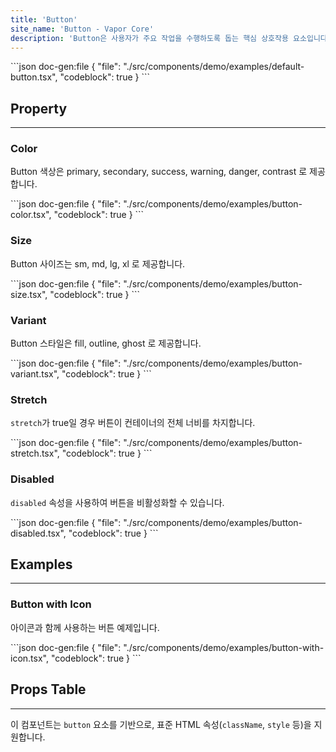 ```yaml
---
title: 'Button'
site_name: 'Button - Vapor Core'
description: 'Button은 사용자가 주요 작업을 수행하도록 돕는 핵심 상호작용 요소입니다.'
---
```


<Demo name="default-button">
```json doc-gen:file
{
    "file": "./src/components/demo/examples/default-button.tsx",
    "codeblock": true
}
```
</Demo>

## Property

---

### Color

Button 색상은 primary, secondary, success, warning, danger, contrast 로 제공합니다.

<Demo name="button-color">
```json doc-gen:file
{
    "file": "./src/components/demo/examples/button-color.tsx",
    "codeblock": true
}
```
</Demo>

### Size

Button 사이즈는 sm, md, lg, xl 로 제공합니다.

<Demo name="button-size">
```json doc-gen:file
{
    "file": "./src/components/demo/examples/button-size.tsx",
    "codeblock": true
}
```
</Demo>

### Variant

Button 스타일은 fill, outline, ghost 로 제공합니다.

<Demo name="button-variant">
```json doc-gen:file
{
    "file": "./src/components/demo/examples/button-variant.tsx",
    "codeblock": true
}
```
</Demo>

### Stretch

`stretch`가 true일 경우 버튼이 컨테이너의 전체 너비를 차지합니다.

<Demo name="button-stretch">
```json doc-gen:file
{
    "file": "./src/components/demo/examples/button-stretch.tsx",
    "codeblock": true
}
```
</Demo>

### Disabled

`disabled` 속성을 사용하여 버튼을 비활성화할 수 있습니다.

<Demo name="button-disabled">
```json doc-gen:file
{
    "file": "./src/components/demo/examples/button-disabled.tsx",
    "codeblock": true
}
```
</Demo>

## Examples

---

### Button with Icon

아이콘과 함께 사용하는 버튼 예제입니다.

<Demo name="button-with-icon">
```json doc-gen:file
{
    "file": "./src/components/demo/examples/button-with-icon.tsx",
    "codeblock": true
}
```
</Demo>

## Props Table

---

이 컴포넌트는 `button` 요소를 기반으로, 표준 HTML 속성(`className`, `style` 등)을 지원합니다.

<ComponentPropsTable file="button" section="props" />

